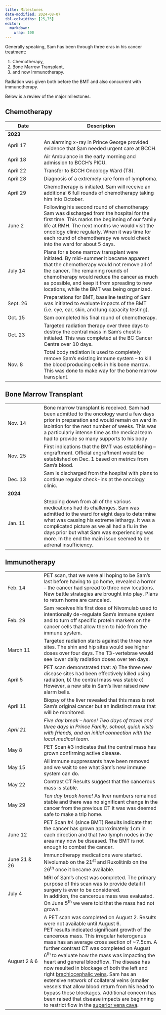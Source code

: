 ```yaml
---
title: Milestones
date-modified: 2024-08-07
tbl-colwidths: [25,75]
editor: 
  markdown: 
    wrap: 100
---
```


Generally speaking, Sam has been through three eras in his cancer treatment:

1.  Chemotherapy,
2.  Bone Marrow Transplant,
3.  and now Immunotherapy.

Radiation was given both before the BMT and also concurrent with immunotherapy.

Below is a review of the major milestones.

## Chemotherapy

+----------------------+---------------------------------------------------------------------------+
| Date                 | Description                                                               |
+======================+===========================================================================+
| **2023**             |                                                                           |
+----------------------+---------------------------------------------------------------------------+
| April 17             | An alarming x-ray in Prince George provided evidence that Sam needed      |
|                      | urgent care at BCCH.                                                      |
+----------------------+---------------------------------------------------------------------------+
| April 18             | Air Ambulance in the early morning and admission to BCCH's PICU.          |
+----------------------+---------------------------------------------------------------------------+
| April 22             | Transfer to BCCH Oncology Ward (T8).                                      |
+----------------------+---------------------------------------------------------------------------+
| April 28             | Diagnosis of a extremely rare form of lymphoma.                           |
+----------------------+---------------------------------------------------------------------------+
| April 29             | Chemotherapy is initiated. Sam will receive an additional 6 full rounds   |
|                      | of chemotherapy taking him into October.                                  |
+----------------------+---------------------------------------------------------------------------+
| June 2               | Following his second round of chemotherapy Sam was discharged from the    |
|                      | hospital for the first time. This marks the beginning of our family life  |
|                      | at RMH. The next months we would visit the oncology clinic regularly.     |
|                      | When it was time for each round of chemotherapy we would check into the   |
|                      | ward for about 5 days.                                                    |
+----------------------+---------------------------------------------------------------------------+
| July 14              | Plans for a bone marrow transplant were initiated. By mid-summer it       |
|                      | became apparent that the chemotherapy would not remove all of the cancer. |
|                      | The remaining rounds of chemotherapy would reduce the cancer as much as   |
|                      | possible, and keep it from spreading to new locations, while the BMT was  |
|                      | being organized.                                                          |
+----------------------+---------------------------------------------------------------------------+
| Sept. 26             | Preparations for BMT, baseline testing of Sam was initiated to evaluate   |
|                      | impacts of the BMT (i.e. eye, ear, skin, and lung capacity testing).      |
+----------------------+---------------------------------------------------------------------------+
| Oct. 15              | Sam completed his final round of chemotherapy.                            |
+----------------------+---------------------------------------------------------------------------+
| Oct. 23              | Targeted radiation therapy over three days to destroy the central mass in |
|                      | Sam's chest is initiated. This was completed at the BC Cancer Centre over |
|                      | 10 days.                                                                  |
+----------------------+---------------------------------------------------------------------------+
| Nov. 8               | Total body radiation is used to completely remove Sam's existing immune   |
|                      | system – to kill the blood producing cells in his bone marrow. This was   |
|                      | done to make way for the bone marrow transplant.                          |
+----------------------+---------------------------------------------------------------------------+

## Bone Marrow Transplant

+----------------------+---------------------------------------------------------------------------+
| Nov. 14              | Bone marrow transplant is received. Sam had been admitted to the oncology |
|                      | ward a few days prior in preparation and would remain on ward in          |
|                      | isolation for the next number of weeks. This was a particularly intense   |
|                      | time as the medical team had to provide so many supports to his body      |
+----------------------+---------------------------------------------------------------------------+
| Nov. 25              | First indications that the BMT was establishing – engraftment. Official   |
|                      | engraftment would be established on Dec. 1 based on metrics from Sam's    |
|                      | blood.                                                                    |
+----------------------+---------------------------------------------------------------------------+
| Dec. 13              | Sam is discharged from the hospital with plans to continue regular        |
|                      | check-ins at the oncology clinic.                                         |
+----------------------+---------------------------------------------------------------------------+
| **2024**             |                                                                           |
+----------------------+---------------------------------------------------------------------------+
| Jan. 11              | Stepping down from all of the various medications had its challenges. Sam |
|                      | was admitted to the ward for eight days to determine what was causing his |
|                      | extreme lethargy. It was a complicated picture as we all had a flu in the |
|                      | days prior but what Sam was experiencing was more. In the end the main    |
|                      | issue seemed to be adrenal insufficiency.                                 |
+----------------------+---------------------------------------------------------------------------+

## Immunotherapy

+----------------------+---------------------------------------------------------------------------+
| Feb. 14              | PET scan, that we were all hoping to be Sam's last before having to go    |
|                      | home, revealed a horror – the cancer had spread to three new locations.   |
|                      | New battle strategies are brought into play. Plans to return home are     |
|                      | canceled.                                                                 |
+----------------------+---------------------------------------------------------------------------+
| Feb. 29              | Sam receives his first dose of Nivomulab used to intentionally            |
|                      | de-regulate Sam's immune system and to turn off specific protein markers  |
|                      | on the cancer cells that allow them to hide from the immune system.       |
+----------------------+---------------------------------------------------------------------------+
| March 11             | Targeted radiation starts against the three new sites. The shin and hip   |
|                      | sites would see higher doses over four days. The T3-vertebrae would see   |
|                      | lower daily radiation doses over ten days.                                |
+----------------------+---------------------------------------------------------------------------+
| April 5              | PET scan demonstrated that: a) The three new disease sites had been       |
|                      | effectively killed using radiation, b) the central mass was stable c)     |
|                      | However, a new site in Sam's liver raised new alarm bells.                |
+----------------------+---------------------------------------------------------------------------+
| April 11             | Biopsy of the liver revealed that this mass is not Sam's original cancer  |
|                      | but an indistinct mass that will be monitored.                            |
+----------------------+---------------------------------------------------------------------------+
| *April 21*           | *Five day break -- home! Two days of travel and three days in Prince      |
|                      | Family, school, quick visits with friends, and an initial connection with |
|                      | the local medical team.*                                                  |
+----------------------+---------------------------------------------------------------------------+
| May 8                | PET Scan #3 indicates that the central mass has grown confirming active   |
|                      | disease.                                                                  |
+----------------------+---------------------------------------------------------------------------+
| May 15               | All immune suppressants have been removed and we wait to see what Sam's   |
|                      | new immune system can do.                                                 |
+----------------------+---------------------------------------------------------------------------+
| May 22               | Contrast CT Results suggest that the cancerous mass is stable.            |
+----------------------+---------------------------------------------------------------------------+
| May 29               | *Ten day break home!* As liver numbers remained stable and there was no   |
|                      | significant change in the cancer from the previous CT it was was deemed   |
|                      | safe to make a trip home.                                                 |
+----------------------+---------------------------------------------------------------------------+
| June 12              | PET Scan #4 (since BMT) Results indicate that the cancer has grown        |
|                      | approximately 1cm in each direction and that two lymph nodes in the area  |
|                      | may now be diseased. The BMT is not enough to combat the cancer.          |
+----------------------+---------------------------------------------------------------------------+
| June 21 & 26         | Immunotherapy medications were started.\                                  |
|                      | Nivolumab on the 21^st^ and Ruxolitinib on the 26^th^ once it became      |
|                      | available.                                                                |
+----------------------+---------------------------------------------------------------------------+
| July 4               | MRI of Sam's chest was completed. The primary purpose of this scan was to |
|                      | provide detail if surgery is ever to be considered.\                      |
|                      | In addition, the cancerous mass was evaluated. On June 5^th^ we were told |
|                      | that the mass had not grown.                                              |
+----------------------+---------------------------------------------------------------------------+
| August 2 & 6         | A PET scan was completed on August 2. Results were not available until    |
|                      | August 6.\                                                                |
|                      | PET results indicated significant growth of the cancerous mass. This      |
|                      | irregular heterogenus mass has an average cross section of \~7.5cm. A     |
|                      | further contrast CT was completed on August 6^th^ to evaluate how the     |
|                      | mass was impacting the heart and general bloodflow. The disease has now   |
|                      | resulted in blockage of both the left and right [brachiocephalic          |
|                      | veins](https://en.wikipedia.org/wiki/Brachiocephalic_vein). Sam has an    |
|                      | extensive network of collateral veins (smaller vessels that allow blood   |
|                      | return from his head to bypass these blockages. Additional concern has    |
|                      | been raised that disease impacts are beginning to restrict flow in the    |
|                      | [superior vena cava](https://en.wikipedia.org/wiki/Superior_vena_cava).   |
+----------------------+---------------------------------------------------------------------------+